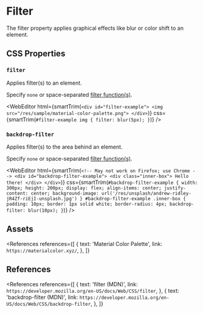 
# Filter

The filter property applies graphical effects like blur or color shift to an element.

## CSS Properties

### `filter`

Applies filter(s) to an element.

Specify `none` or space-separated [filter function(s)](/web/css/data-type/filter-function).

<WebEditor
  html={smartTrim(`
    <div id="filter-example">
      <img src="/res/sample/material-color-palette.png">
    </div>
  `)}
  css={smartTrim(`
    #filter-example img {
      filter: blur(5px);
    }
  `)}
/>

### `backdrop-filter`

Applies filter(s) to the area behind an element.

Specify `none` or space-separated [filter function(s)](/web/css/data-type/filter-function).

<WebEditor
  html={smartTrim(`
    <!-- May not work on Firefox; use Chrome -->
    <div id="backdrop-filter-example">
      <div class="inner-box">
        Hello there!
      </div>
    </div>
  `)}
  css={smartTrim(`
    #backdrop-filter-example {
      width: 300px;
      height: 200px;
      display: flex;
      align-items: center;
      justify-content: center;
      background-image: url('/res/unsplash/andrew-ridley-jR4Zf-riEjI-unsplash.jpg')
    }
    #backdrop-filter-example .inner-box {
      padding: 10px;
      border: 1px solid white;
      border-radius: 4px;
      backdrop-filter: blur(10px);
    }
`)}
/>

## Assets

<References
  references={[
    {
      text: 'Material Color Palette',
      link: `https://materialcolor.xyz/`,
    },
  ]}
></References>

## References

<References
  references={[
    {
      text: 'filter (MDN)',
      link: `https://developer.mozilla.org/en-US/docs/Web/CSS/filter`,
    },
    {
      text: 'backdrop-filter (MDN)',
      link: `https://developer.mozilla.org/en-US/docs/Web/CSS/backdrop-filter`,
    },
  ]}
></References>
